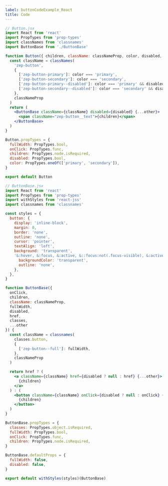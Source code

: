 ```yaml
---
label: buttonCodeExample_React
title: Code
---
```


```jsx
// Button.jsx
import React from 'react'
import PropTypes from 'prop-types'
import classNames from 'classnames'
import ButtonBase from './ButtonBase'

function Button({ children, className: classNameProp, color, disabled, ...other }) {
  const className = classNames(
    'zep-button',
    {
      ['zep-button-primary']: color === 'primary',
      ['zep-button-secondary']: color === 'secondary',
      ['zep-button-primary--disabled']: color === 'primary' && disabled,
      ['zep-button-secondary--disabled']: color === 'secondary' && disabled,
    },
    classNameProp
  )
  return (
    <ButtonBase className={className} disabled={disabled} {...other}>
      <span className="zep-button__text">{children}</span>
    </ButtonBase>
  )
}

Button.propTypes = {
  fullWidth: PropTypes.bool,
  onClick: PropTypes.func,
  children: PropTypes.node.isRequired,
  disabled: PropTypes.bool,
  color: PropTypes.oneOf(['primary', 'secondary']),
}

export default Button

// ButtonBase.jsx
import React from 'react'
import PropTypes from 'prop-types'
import withStyles from 'react-jss'
import classnames from 'classnames'

const styles = {
  button: {
    display: 'inline-block',
    margin: 0,
    border: 'none',
    outline: 'none',
    cursor: 'pointer',
    textAlign: 'left',
    background: 'transparent',
    '&:hover, &:focus, &:active, &::focus:not(.focus-visible), &:active:focus': {
      backgroundColor: 'transparent',
      outline: 'none',
    },
  },
}

function ButtonBase({
  onClick,
  children,
  className: classNameProp,
  fullWidth,
  disabled,
  href,
  classes,
  ...other
}) {
  const className = classnames(
    classes.button,
    {
      ['zep-button--full']: fullWidth,
    },
    classNameProp
  )

  return href ? (
    <a className={className} href={disabled ? null : href} {...other}>
      {children}
    </a>
  ) : (
    <button className={className} onClick={disabled ? null : onClick} {...other}>
      {children}
    </button>
  )
}

ButtonBase.propTypes = {
  classes: PropTypes.object.isRequired,
  fullWidth: PropTypes.bool,
  onClick: PropTypes.func,
  children: PropTypes.node.isRequired,
}

ButtonBase.defaultProps = {
  fullWidth: false,
  disabled: false,
}

export default withStyles(styles)(ButtonBase)
```
